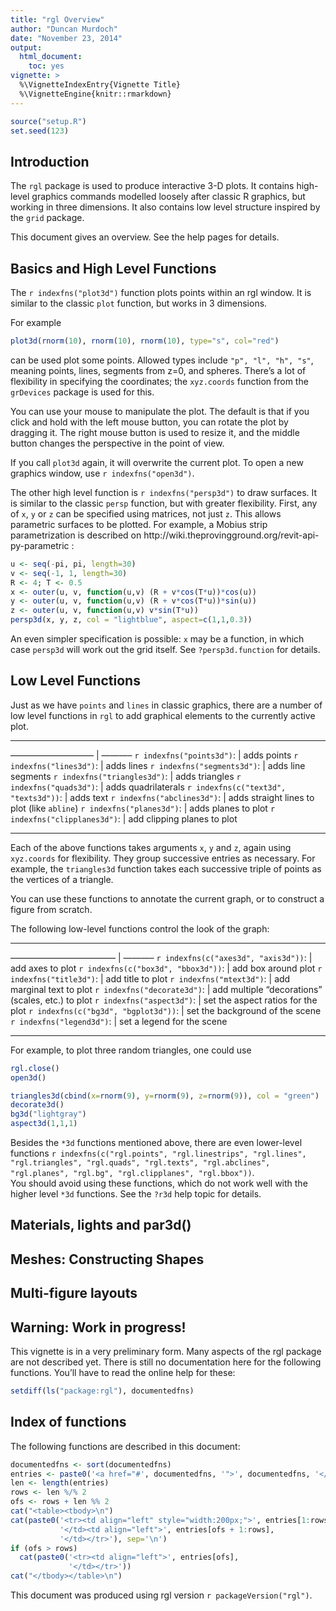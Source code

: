 ```yaml
---
title: "rgl Overview"
author: "Duncan Murdoch"
date: "November 23, 2014"
output:
  html_document:
    toc: yes
vignette: >
  %\VignetteIndexEntry{Vignette Title}
  %\VignetteEngine{knitr::rmarkdown}
---
```


```r
source("setup.R")
set.seed(123)
```



## Introduction

The `rgl` package is used to produce interactive 3-D plots.  It contains
high-level graphics commands modelled loosely after classic R graphics,
but working in three dimensions.  It also contains low level structure
inspired by the `grid` package.

This document gives an overview.  See the help pages for details.

## Basics and High Level Functions

The `r indexfns("plot3d")` function
plots points within an rgl window.  It is similar to the classic 
`plot` function,
but works in 3 dimensions.

For example
```r
plot3d(rnorm(10), rnorm(10), rnorm(10), type="s", col="red")
```
can be used plot some points.  Allowed types include `"p", "l", "h", "s"`,
meaning points, lines, segments from z=0, and spheres.  There's
a lot of flexibility in specifying the coordinates; the `xyz.coords` function
from the `grDevices` package is used for this.

You can use your mouse to manipulate the plot.  The default is that
if you click and hold with the left mouse button, you can rotate 
the plot by dragging it.  The right mouse button is used to resize
it, and the middle button changes the perspective in the point of view.

If you call `plot3d` again, it will overwrite the current plot.
To open a new graphics window, use `r indexfns("open3d")`.
 
The other high level function is `r indexfns("persp3d")` to draw surfaces.
It is
similar to the classic `persp` function, but with greater flexibility.
First, any of `x`, `y` or `z`
can be specified using matrices, not just `z`.  This allows parametric
surfaces to be plotted. For example, a Mobius strip 
parametrization is described on http://wiki.theprovingground.org/revit-api-py-parametric :
```r
u <- seq(-pi, pi, length=30)
v <- seq(-1, 1, length=30)
R <- 4; T <- 0.5
x <- outer(u, v, function(u,v) (R + v*cos(T*u))*cos(u))
y <- outer(u, v, function(u,v) (R + v*cos(T*u))*sin(u))
z <- outer(u, v, function(u,v) v*sin(T*u))
persp3d(x, y, z, col = "lightblue", aspect=c(1,1,0.3))
```
An even simpler specification is possible:  `x` may be a function,
in which case `persp3d` will work out the grid itself.  See 
`?persp3d.function` for details.

## Low Level Functions

Just as we have `points` and `lines` in classic graphics, there are a number
of low level functions in `rgl` to add graphical elements to the
currently active plot.

--------------

----------------------------- | -----------
`r indexfns("points3d")`:     | adds points
`r indexfns("lines3d")`:      | adds lines
`r indexfns("segments3d")`:   | adds line segments
`r indexfns("triangles3d")`:  | adds triangles
`r indexfns("quads3d")`:      | adds quadrilaterals
`r indexfns(c("text3d", "texts3d"))`: | adds text
`r indexfns("abclines3d")`:   | adds straight lines to plot (like `abline`)
`r indexfns("planes3d")`:     | adds planes to plot
`r indexfns("clipplanes3d")`: | add clipping planes to plot

------------

Each of the above functions takes arguments `x`, `y` and `z`, again
using `xyz.coords` for flexibility.  They group successive entries
as necessary.  For example, the `triangles3d` function takes each
successive triple of points as the vertices of a triangle.

You can use these functions to annotate the current graph, or to 
construct a figure from scratch.

The following low-level functions control the look of the graph:

--------------

------------------------------------ | -----------
`r indexfns(c("axes3d", "axis3d"))`: | add axes to plot
`r indexfns(c("box3d", "bbox3d"))`:               | add box around plot
`r indexfns("title3d")`:             | add title to plot
`r indexfns("mtext3d")`:             | add marginal text to plot
`r indexfns("decorate3d")`:          | add multiple "decorations" (scales, etc.) to plot
`r indexfns("aspect3d")`:            | set the aspect ratios for the plot
`r indexfns(c("bg3d", "bgplot3d"))`: | set the background of the scene
`r indexfns("legend3d")`:            | set a legend for the scene

---------------

For example, to plot three random triangles, one could use
```r
rgl.close()
open3d()
```
```r
triangles3d(cbind(x=rnorm(9), y=rnorm(9), z=rnorm(9)), col = "green")
decorate3d()
bg3d("lightgray")
aspect3d(1,1,1)
```

Besides the `*3d` functions mentioned above, there are even lower-level
functions 
`r indexfns(c("rgl.points", "rgl.linestrips", "rgl.lines", "rgl.triangles",
"rgl.quads", "rgl.texts", "rgl.abclines", "rgl.planes", "rgl.bg",
"rgl.clipplanes", "rgl.bbox"))`.  
You should avoid using these functions, which do not
work well with the higher level `*3d` functions.  See the `?r3d` help
topic for details.

## Materials, lights and par3d()

## Meshes:  Constructing Shapes 

## Multi-figure layouts

## Warning:  Work in progress!

This vignette is in a very preliminary form.  Many aspects of the rgl
package are not described yet.  There is still no documentation here for the
following functions.  You'll have to read the online help for these:
```r
setdiff(ls("package:rgl"), documentedfns)
```

## Index of functions

The following functions are described in this document:<br>
```r
documentedfns <- sort(documentedfns)
entries <- paste0('<a href="#', documentedfns, '">', documentedfns, '</a>')
len <- length(entries)
rows <- len %/% 2
ofs <- rows + len %% 2
cat("<table><tbody>\n")
cat(paste0('<tr><td align="left" style="width:200px;">', entries[1:rows], 
           '</td><td align="left">', entries[ofs + 1:rows],
           '</td></tr>'), sep='\n')
if (ofs > rows)
  cat(paste0('<tr><td align="left">', entries[ofs], 
             '</td></tr>'))
cat("</tbody></table>\n")
```

This document was produced using rgl version `r packageVersion("rgl")`.

